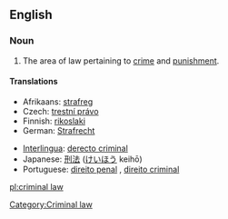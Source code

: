 ==English==
{{wikipedia}}

===Noun===
{{en-noun|sg=[[criminal]] [[law]]}}

# {{law}} The area of law pertaining to [[crime]] and [[punishment]].

====Translations====
{{trans-top|area of law}}
*Afrikaans: [[strafreg]]
*Czech: [[trestní právo]] {{n}}
*Finnish: [[rikoslaki]]
*German: [[Strafrecht]] {{n}}
{{trans-mid}}
*[[Interlingua]]: [[derecto criminal]]
*Japanese: [[刑法]] ([[けいほう]] keihō)
*Portuguese: [[direito penal]] {{m}}, [[direito criminal]] {{m}}
{{trans-bottom}}

[[Category:Criminal law]]

[[pl:criminal law]]